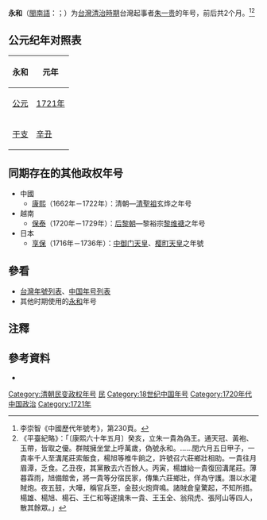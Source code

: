 {{Eranamebox|年号=永和
|起讫时间= 1721年五月三日－閏六月七日
|政权= [[朱一貴|明]]
|帝王= [[朱一贵|朱一贵]]
|历时= 2个月
|timeline= <timeline>
ImageSize  = width:200 height:50
PlotArea   = width:180 height:30 left:10 bottom:20
TimeAxis   = orientation:horizontal
DateFormat = yyyy
Period     = from:1644 till:1911
AlignBars  = early
ScaleMajor = increment:60 start:1644
Colors =
  id:canvas value:rgb(1,1,0.85)
BackgroundColors = canvas:canvas
PlotData =
  width:15 color:black
  bar:era from:start till:end
  bar:era from:1721 till:1721 color:red
</timeline>
|说明= <span style="color: red">永和</span>在'''清朝'''时期的位置。
}}
{{Min-nan|
 | title     = 永和
 | img       = 
 | caption   = 
 | choan-han = 永和
 | han-lo    = 
 | choan-lo  = Éng-hô
 }}
'''永和'''（[[閩南語|閩南語]]：{{lang|nan|'''Éng-hô'''}}；{{kj|1721年|五月三日||閏六月七日}}）为[[台灣|台灣]][[臺灣清治時期|清治時期]]台灣起事者[[朱一贵|朱一贵]]的年号，前后共2个月。<ref>李崇智《中國歷代年號考》，第230頁。</ref><ref>《平臺紀略》：「〔康熙六十年五月〕癸亥，立朱一貴為偽王。通天冠、黃袍、玉帶，皆取之優。群賊擁坐堂上呼萬歲，偽號永和。……閏六月五日甲子，一貴率千人至溝尾莊索飯食，楊旭等椎牛餉之，許號召六莊鄉壯相助。一貴往月眉潭，乏食。乙丑夜，其黨散去六百餘人。丙寅，楊雄紿一貴復回溝尾莊。薄暮霖雨，旭備館舍，將一貴等分宿民家，傳集六莊鄉壯，佯為守護。潛以水灌賊炮。夜五鼓，大嘩，稱官兵至，金鼓火炮齊鳴。諸賊倉皇驚起，不知所措。楊雄、楊旭、楊石、王仁和等遂擒朱一貴、王玉全、翁飛虎、張阿山等四人，散其餘眾。」</ref>

== 公元纪年对照表 ==
{| class="wikitable"  style="text-align:center;"
!永和!!元年
|-
![[公元|公元]]
|[[1721年|1721年]]
|-
![[干支|干支]]
|[[辛丑|辛丑]] 
|}

==同期存在的其他政权年号==
*中國
**[[康熙|康熙]]（1662年－1722年）：清朝—[[康熙帝|清聖祖]]玄烨之年号
*越南
**[[保泰|保泰]]（1720年－1729年）：[[后黎朝|后黎朝]]—黎裕宗[[黎裕宗|黎维禟]]之年号
*日本
**[[享保|享保]]（1716年－1736年）：[[中御门天皇|中御门天皇]]、[[樱町天皇|樱町天皇]]之年號

==參看==
*[[台灣年號列表|台灣年號列表]]、[[中国年号列表|中国年号列表]]
*其他时期使用的[[永和|永和]]年号

==注釋==
{{Reflist}}

==參考資料==
*{{Cite book|author=[[李崇智|李崇智]]|title=中國歷代年號考|date=2004-12|publisher=中華書局|isbn=7101025129}}

{{年号|[[康熙|康熙]]|[[台灣年號列表|台灣年號]]|[[康熙|康熙]]}}
{{台灣年號}}
{{清朝年号}}

[[Category:清朝民变政权年号|Category:清朝民变政权年号]]
[[Category:台灣年號|民]]
[[Category:18世纪中国年号|Category:18世纪中国年号]]
[[Category:1720年代中国政治|Category:1720年代中国政治]]
[[Category:1721年|Category:1721年]]